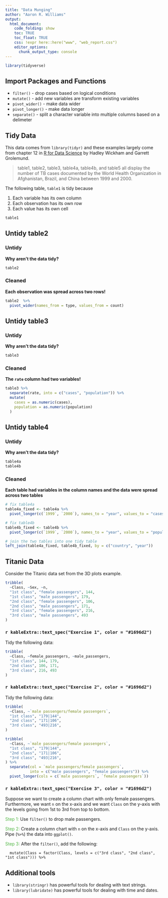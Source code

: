 ```yaml
---
title: "Data Munging"
author: "Aaron R. Williams"
output:
  html_document:
    code_folding: show
    toc: TRUE
    toc_float: TRUE
    css: !expr here::here("www", "web_report.css")
    editor_options:
      chunk_output_type: console
---
```


```r
library(tidyverse)

```

## Import Packages and Functions

* `filter()` - drop cases based on logical conditions
* `mutate()` - add new variables are transform existing variables
* `pivot_wider()` - make data wider
* `pivot_longer()` - make data longer
* `separate()` - split a character variable into multiple columns based on a delimeter

## Tidy Data

This data comes from `library(tidyr)` and these examples largely come from chapter 12 in [R for Data Science](https://r4ds.had.co.nz/tidy-data.html) by Hadley Wickham and Garrett Grolemund.

> table1, table2, table3, table4a, table4b, and table5 all display the number of TB cases documented by the World Health Organization in Afghanistan, Brazil, and China between 1999 and 2000. 

The following table, `table1` is tidy because

1. Each variable has its own column
2. Each observation has its own row
3. Each value has its own cell

```r
table1

```

## Untidy table2 {.tabset}

### Untidy

**Why aren't the data tidy?**

```r
table2

```

### Cleaned

**Each observation was spread across two rows!**

```r
table2  %>%
  pivot_wider(names_from = type, values_from = count)

```

## Untidy table3 {.tabset}

### Untidy

**Why aren't the data tidy?**

```r
table3

```

### Cleaned

**The `rate` column had two variables!**

```r
table3 %>%
  separate(rate, into = c("cases", "population")) %>%
  mutate(
    cases = as.numeric(cases),
    population = as.numeric(population)
  )

```

## Untidy table4 {.tabset}

### Untidy

**Why aren't the data tidy?**

```r
table4a
table4b

```

### Cleaned

**Each table had variables in the column names and the data were spread across two tables**

```r
# fix table4a
table4a_fixed <- table4a %>%
  pivot_longer(c(`1999`, `2000`), names_to = "year", values_to = "cases")

# fix table4b
table4b_fixed <- table4b %>%
  pivot_longer(c(`1999`, `2000`), names_to = "year", values_to = "population")

# join the two tables into one tidy table
left_join(table4a_fixed, table4b_fixed, by = c("country", "year"))

```

## Titanic Data

Consider the Titanic data set from the 3D plots example. 

```r
tribble(
  ~Class, ~Sex, ~n,
  "1st class", "female passengers", 144,
  "1st class", "male passengers", 179,
  "2nd class", "female passengers", 106,
  "2nd class", "male passengers", 171, 
  "3rd class", "female passengers", 216,
  "3rd class", "male passengers", 493
)


```

### `r kableExtra::text_spec("Exercise 1", color = "#1696d2")`

Tidy the following data:

```r
tribble(
  ~Class, ~female_passengers, ~male_passengers,
  "1st class", 144, 179,
  "2nd class", 106, 171,
  "3rd class", 216, 493
)

```

### `r kableExtra::text_spec("Exercise 2", color = "#1696d2")`

Tidy the following data:

```r
tribble(
  ~Class, ~`male passengers/female passengers`,
  "1st class", "179|144",
  "2nd class", "171|106",
  "3rd class", "493|216",
)

```

```r
tribble(
  ~Class, ~`male passengers/female passengers`,
  "1st class", "179|144",
  "2nd class", "171|106",
  "3rd class", "493|216",
) %>%
  separate(col = `male passengers/female passengers`,
           into = c("male passengers", "female passengers")) %>%
  pivot_longer(cols = c(`male passengers`, `female passengers`))

```

### `r kableExtra::text_spec("Exercise 3", color = "#1696d2")`

Suppose we want to create a column chart with only female passengers. Furthermore, we want `n` on the x-axis and we want `Class` on the y-axis with the levels going from 1st to 3rd from top to bottom.

<font color="#55b748">Step 1:</font> Use `filter()` to drop male passengers. 

<font color="#55b748">Step 2:</font> Create a column chart with `n` on the x-axis and `Class` on the y-axis. Pipe (`%>%`) the data into `ggplot()`. 

<font color="#55b748">Step 3:</font> After the `filter()`, add the following:

```
  mutate(Class = factor(Class, levels = c("3rd class", "2nd class", "1st class"))) %>%

```

## Additional tools

* `library(stringr)` has powerful tools for dealing with text strings.
* `library(lubridate)` has powerful tools for dealing with time and dates.
